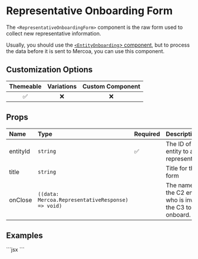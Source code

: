 
# Representative Onboarding Form

The `<RepresentativeOnboardingForm>` component is the raw form used to collect new representative information.

Usually, you should use the [`<EntityOnboarding`> component](/Entity/Onboarding), but to process the data before it is sent to Mercoa, you can use this component.

## Customization Options

| Themeable | Variations | Custom Component |
| :-------: | :--------: | :--------------: |
|    ✅     |     ❌     |        ❌        |

## Props

| Name     | Type                                              | Required | Description                                                  |
| :------- | :------------------------------------------------ | :------- | :----------------------------------------------------------- |
| entityId | `string`                                          | ✅       | The ID of the entity to add representatives                  |
| title    | `string`                                          |          | Title for the form                                           |
| onClose  | `((data: Mercoa.RepresentativeResponse) => void)` |          | The name of the C2 entity who is inviting the C3 to onboard. |

## Examples

<ComponentContainer>
  <RepresentativeOnboardingForm entityId={payerEntity.id} type="payor" />
  ```jsx
  <RepresentativeOnboardingForm entityId="ent_12345" type="payor" />
  ```
</ComponentContainer>
